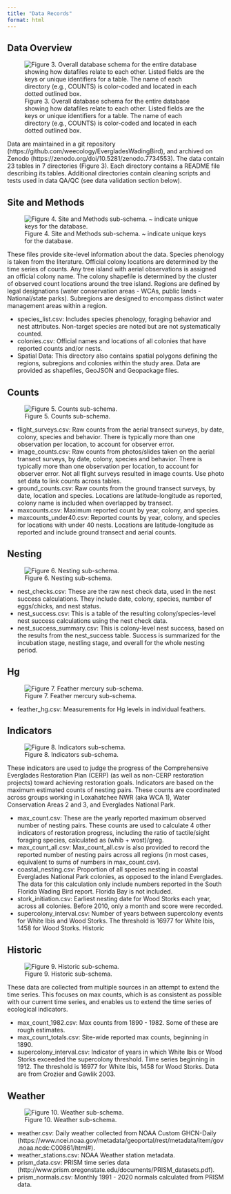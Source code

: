 ```yaml
---
title: "Data Records"
format: html
---
```


## Data Overview


![Figure 3. Overall database schema for the entire database showing how datafiles relate to each other. Listed fields are the keys or unique identifiers for a table. The name of each directory (e.g., COUNTS) is color-coded and located in each dotted outlined box.](images/EvergladesDatabase-Overview.png)

Data are maintained in a git repository (https://github.com/weecology/EvergladesWadingBird), and archived on Zenodo (https://zenodo.org/doi/10.5281/zenodo.7734553). The data contain 23 tables in 7 directories (Figure 3). Each directory contains a README file describing its tables. Additional directories contain cleaning scripts and tests used in data QA/QC (see data validation section below). 

## Site and Methods

![Figure 4. Site and Methods sub-schema. ~ indicate unique keys for the database.](images/EvergladesDatabase-SiteandMethods.png)

These files provide site-level information about the data. Species phenology is taken from the literature. Official colony locations are determined by the time series of counts. Any tree island with aerial observations is assigned an official colony name. The colony shapefile is determined by the cluster of observed count locations around the tree island. Regions are defined by legal designations (water conservation areas - WCAs, public lands - National/state parks). Subregions are designed to encompass distinct water management areas within a region.

* species_list.csv: Includes species phenology, foraging behavior and nest attributes. Non-target species are noted but are not systematically counted.
* colonies.csv: Official names and locations of all colonies that have reported counts and/or nests.
* Spatial Data: This directory also contains spatial polygons defining the regions, subregions and colonies within the study area. Data are provided as shapefiles, GeoJSON and Geopackage files. 

## Counts

![Figure 5. Counts sub-schema.](images/EvergladesDatabase-Counts.png)

* flight_surveys.csv: Raw counts from the aerial transect surveys, by date, colony, species and behavior. There is typically more than one observation per location, to account for observer error.
* image_counts.csv: Raw counts from photos/slides taken on the aerial transect surveys, by date, colony, species and behavior. There is typically more than one observation per location, to account for observer error. Not all flight surveys resulted in image counts. Use photo set data to link counts across tables.
* ground_counts.csv: Raw counts from the ground transect surveys, by date, location and species. Locations are latitude-longitude as reported, colony name is included when overlapped by transect.
* maxcounts.csv: Maximum reported count by year, colony, and species.
* maxcounts_under40.csv: Reported counts by year, colony, and species for locations with under 40 nests. Locations are latitude-longitude as reported and include ground transect and aerial counts.


## Nesting

![Figure 6. Nesting sub-schema.](images/EvergladesDatabase-Nesting.png)

* nest_checks.csv: These are the raw nest check data, used in the nest success calculations. They include date, colony, species, number of eggs/chicks, and nest status.
* nest_success.csv: This is a table of the resulting colony/species-level nest success calculations using the nest check data.
* nest_success_summary.csv: This is colony-level nest success, based on the results from the nest_success table. Success is summarized for the incubation stage, nestling stage, and overall for the whole nesting period.


## Hg

![Figure 7. Feather mercury sub-schema.](images/EvergladesDatabase-Hg.png)

* feather_hg.csv: Measurements for Hg levels in individual feathers.

## Indicators

![Figure 8. Indicators sub-schema.](images/EvergladesDatabase-Indicators.png)

These indicators are used to judge the progress of the Comprehensive Everglades Restoration Plan (CERP) (as well as non-CERP restoration projects) toward achieving restoration goals. Indicators are based on the maximum estimated counts of nesting pairs. These counts are coordinated across groups working in Loxahatchee NWR (aka WCA 1), Water Conservation Areas 2 and 3, and Everglades National Park.

* max_count.csv: These are the yearly reported maximum observed number of nesting pairs. These counts are used to calculate 4 other indicators of restoration progress, including the ratio of tactile/sight foraging species, calculated as (whib + wost)/greg. 
* max_count_all.csv: Max_count_all.csv is also provided to record the reported number of nesting pairs across all regions (in most cases, equivalent to sums of numbers in max_count.csv). 
* coastal_nesting.csv: Proportion of all species nesting in coastal Everglades National Park colonies, as opposed to the inland Everglades. The data for this calculation only include numbers reported in the South Florida Wading Bird report. Florida Bay is not included. 
* stork_initiation.csv: Earliest nesting date for Wood Storks each year, across all colonies. Before 2010, only a month and score were recorded. 
* supercolony_interval.csv: Number of years between supercolony events for White Ibis and Wood Storks. The threshold is 16977 for White Ibis, 1458 for Wood Storks.
Historic

## Historic

![Figure 9. Historic sub-schema.](images/EvergladesDatabase-Historic.png)

These data are collected from multiple sources in an attempt to extend the time series. This focuses on max counts, which is as consistent as possible with our current time series, and enables us to extend the time series of ecological indicators.

* max_count_1982.csv: Max counts from 1890 - 1982. Some of these are rough estimates. 
* max_count_totals.csv: Site-wide reported max counts, beginning in 1890.
* supercolony_interval.csv: Indicator of years in which White Ibis or Wood Storks exceeded the supercolony threshold. Time series beginning in 1912. The threshold is 16977 for White Ibis, 1458 for Wood Storks. Data are from Crozier and Gawlik 2003.

## Weather

![Figure 10. Weather sub-schema.](images/EvergladesDatabase-Weather.png)

* weather.csv: Daily weather collected from NOAA Custom GHCN-Daily (https://www.ncei.noaa.gov/metadata/geoportal/rest/metadata/item/gov.noaa.ncdc:C00861/html#). 
* weather_stations.csv: NOAA Weather station metadata. 
* prism_data.csv: PRISM time series data (http://www.prism.oregonstate.edu/documents/PRISM_datasets.pdf). 
* prism_normals.csv: Monthly 1991 - 2020 normals calculated from PRISM data.
